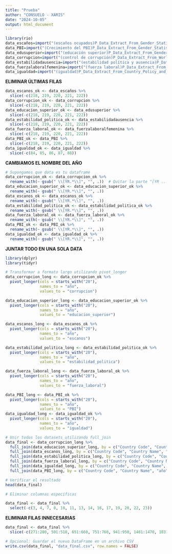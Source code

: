 ---
title: "Prueba"
author: "CONSUELO - XARIS"
date: "2024-10-05"
output: html_document
---
```{r}
library(rio)
data_escaños=import("(escaños ocupados)P_Data_Extract_From_Gender_Statistics.xlsx")
data_PBI=import("(Crecimiento del PBI)P_Data_Extract_From_Gender_Statistics (1).xlsx")
data_edusuperior=import("(educación superior)P_Data_Extract_From_Gender_Statistics (2).xlsx")
data_corrupcion=import("(control de corrupción)P_Data_Extract_From_World_Development_Indicators (3).xlsx")
data_estabilidadausencia=import("(estabilidad política y ausencia)P_Data_Extract_From_World_Development_Indicators (4).xlsx")
data_fuerzalaboralfemenina=import("(fuerza laboral)P_Data_Extract_From_Gender_Statistics (3).xlsx")
data_igualdad=import("(igualdad)P_Data_Extract_From_Country_Policy_and_Institutional_Assessment.xlsx")
```

**ELIMINAR ÚLTIMAS FILAS**

```{r}
data_escanos_ok <- data_escaños %>%
  slice(-c(218, 219, 220, 221, 222))
data_corrupcion_ok <- data_corrupcion %>%
  slice(-c(218, 219, 220, 221, 222))
data_educacion_superior_ok <- data_edusuperior %>%
  slice(-c(218, 219, 220, 221, 222))
data_estabilidad_politica_ok <- data_estabilidadausencia %>%
  slice(-c(218, 219, 220, 221, 222))
data_fuerza_laboral_ok <- data_fuerzalaboralfemenina %>%
  slice(-c(218, 219, 220, 221, 222))
data_PBI_ok <- data_PBI %>%
  slice(-c(218, 219, 220, 221, 222))
data_igualdad_ok <- data_igualdad %>%
  slice(-c(84, 85, 86, 87, 88))
```

**CAMBIAMOS EL NOMBRE DEL AÑO**

```{r}
# Supongamos que data es tu dataframe
data_corrupcion_ok <- data_corrupcion_ok %>%
  rename_with(~ gsub(" \\[YR.*\\]", "", .))  # Quitar la parte "[YR ...]" y el espacio antes
data_educacion_superior_ok <- data_educacion_superior_ok %>%
  rename_with(~ gsub(" \\[YR.*\\]", "", .))
data_escanos_ok <- data_escanos_ok %>%
  rename_with(~ gsub(" \\[YR.*\\]", "", .))
data_estabilidad_politica_ok <- data_estabilidad_politica_ok %>%
  rename_with(~ gsub(" \\[YR.*\\]", "", .))
data_fuerza_laboral_ok <- data_fuerza_laboral_ok %>%
  rename_with(~ gsub(" \\[YR.*\\]", "", .))
data_PBI_ok <- data_PBI_ok %>%
  rename_with(~ gsub(" \\[YR.*\\]", "", .))
data_igualdad_ok <- data_igualdad_ok %>%
  rename_with(~ gsub(" \\[YR.*\\]", "", .))
```

**JUNTAR TODO EN UNA SOLA DATA**

```{r}
library(dplyr)
library(tidyr)

# Transformar a formato largo utilizando pivot_longer
data_corrupcion_long <- data_corrupcion_ok %>%
  pivot_longer(cols = starts_with("20"), 
               names_to = "año", 
               values_to = "corrupcion")

data_educacion_superior_long <- data_educacion_superior_ok %>%
  pivot_longer(cols = starts_with("20"), 
               names_to = "año", 
               values_to = "educacion_superior")

data_escanos_long <- data_escanos_ok %>%
  pivot_longer(cols = starts_with("20"), 
               names_to = "año", 
               values_to = "escanos")

data_estabilidad_politica_long <- data_estabilidad_politica_ok %>%
  pivot_longer(cols = starts_with("20"), 
               names_to = "año", 
               values_to = "estabilidad_politica")

data_fuerza_laboral_long <- data_fuerza_laboral_ok %>%
  pivot_longer(cols = starts_with("20"), 
               names_to = "año", 
               values_to = "fuerza_laboral")

data_PBI_long <- data_PBI_ok %>%
  pivot_longer(cols = starts_with("20"), 
               names_to = "año", 
               values_to = "PBI")
data_igualdad_long <- data_igualdad_ok %>%
  pivot_longer(cols = starts_with("20"), 
               names_to = "año", 
               values_to = "igualdad")

# Unir todos los datasets utilizando full_join
data_final <- data_corrupcion_long %>%
  full_join(data_educacion_superior_long, by = c("Country Code", "Country Name", "año")) %>%
  full_join(data_escanos_long, by = c("Country Code", "Country Name", "año")) %>%
  full_join(data_estabilidad_politica_long, by = c("Country Code", "Country Name", "año")) %>%
  full_join(data_fuerza_laboral_long, by = c("Country Code", "Country Name", "año")) %>%
  full_join(data_igualdad_long, by = c("Country Code", "Country Name", "año")) %>%
  full_join(data_PBI_long, by = c("Country Code", "Country Name", "año"))

# Verificar el resultado
head(data_final)

```

```{r}
# Eliminar columnas específicas

data_final <- data_final %>%
  select(-c(3, 4, 7, 8, 10, 11, 13, 14, 16, 17, 19, 20, 22, 23))

```

**ELIMINAR FILAS INNECESARIAS**

```{r}
data_final <- data_final %>%
  slice(-c(271:280, 501:510, 651:660, 751:760, 941:950, 1461:1470, 1831:1840, 2001:2010, 2091:2100))
```

```{r}
# Opcional: Guardar el nuevo DataFrame en un archivo CSV
write.csv(data_final, "data_final.csv", row.names = FALSE)
```

